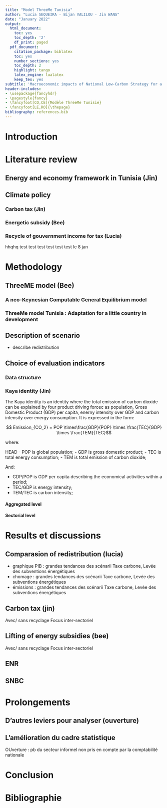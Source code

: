 ```yaml
---
title: "Model ThreeMe Tunisia"
author: "Lucia SEQUEIRA - Bijan VALILOU - Jin WANG"
date: "January 2022"
output:
  html_document:
    toc: yes
    toc_depth: '2'
    df_print: paged
  pdf_document:
    citation_package: biblatex
    toc: yes
    number_sections: yes
    toc_depth: 2
    highlight: tango
    latex_engine: lualatex
    keep_tex: yes
subtitle: 'Macroeconomic impacts of National Low-Carbon Strategy for a little country in development : the case of Tunisia'
header-includes:
- \usepackage{fancyhdr}
- \pagestyle{fancy}
- \fancyfoot[CO,CE]{Modèle ThreeMe Tunisie}
- \fancyfoot[LE,RO]{\thepage}
bibliography: references.bib
---
```


\newpage

# Introduction

# Literature review

## Energy and economy framework in Tunisia (Jin)

## Climate policy

### Carbon tax (Jin)

### Energetic subsidy (Bee)

### Recycle of gouvernment income for tax (Lucia)

hhqhq test test test test test test le 8 jan

# Methodology

## ThreeME model (Bee)

### A neo-Keynesian Computable General Equilibrium model

### ThreeMe model Tunisia : Adaptation for a little country in development

## Description of scenario

-   describe redistribution

## Choice of evaluation indicators

### Data structure

### Kaya identity (Jin)

The Kaya identity is an identity where the total emission of carbon dioxide can be explained by four product driving forcec as population, Gross Domestic Product (GDP) per capita, enerny intensity over GDP and carbon intensity over energy consumption. It is expressed in the form:

$$ Emission_{CO_2} = POP \times\frac{GDP}{POP} \times \frac{TEC}{GDP} \times \frac{TEM}{TEC}$$

where:

HEAD - POP is global population; - GDP is gross domestic product; - TEC is total energy consumption; - TEM is total emission of carbon dioxide;

And:

-   GDP/POP is GDP per capita describing the economical activities within a period;
-   TEC/GDP is energy intensity;
-   TEM/TEC is carbon intensity;

#### Aggregated level

#### Sectorial level

# Results et discussions

## Comparasion of redistribution (lucia)

-   graphique PIB : grandes tendances des scénarii Taxe carbone, Levée des subventions énergétiques
-   chomage : grandes tendances des scénarii Taxe carbone, Levée des subventions énergétiques
-   émissions : grandes tendances des scénarii Taxe carbone, Levée des subventions énergétiques

## Carbon tax (jin)

Avec/ sans recyclage Focus inter-sectoriel

## Lifting of energy subsidies (bee)

Avec/ sans recyclage Focus inter-sectoriel

## ENR

## SNBC

# Prolongements

## D'autres leviers pour analyser (ouverture)

## L'amélioration du cadre statistique

OUverture : pb du secteur informel non pris en compte par la comptabilité nationale

# Conclusion

# Bibliographie
